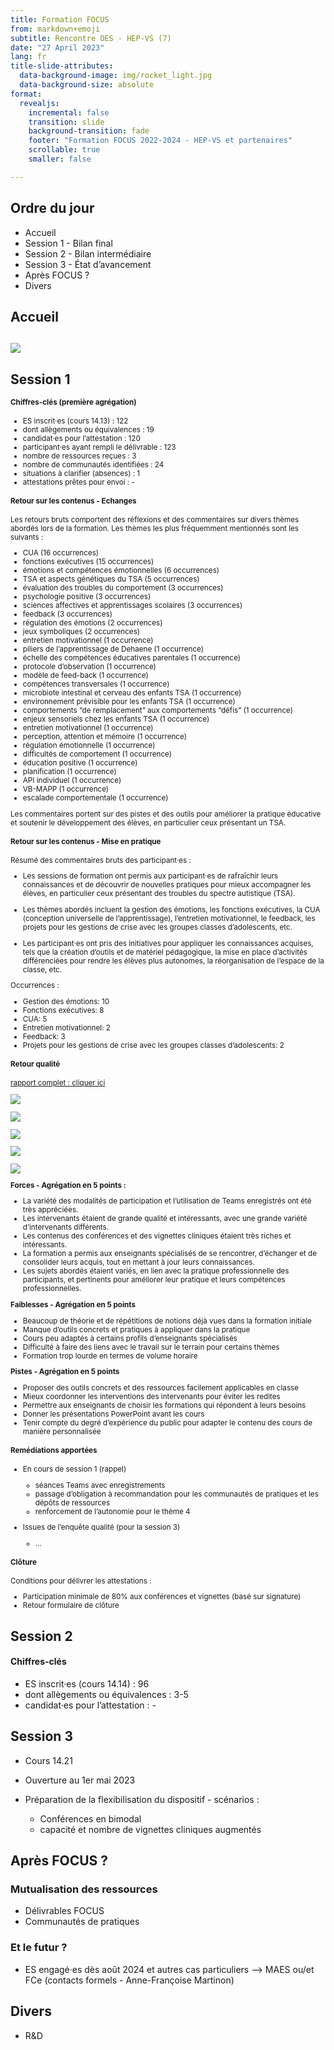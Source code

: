 ```yaml
---
title: Formation FOCUS
from: markdown+emoji
subtitle: Rencontre OES - HEP-VS (7)
date: "27 April 2023"
lang: fr
title-slide-attributes: 
  data-background-image: img/rocket_light.jpg
  data-background-size: absolute
format:
  revealjs:
    incremental: false
    transition: slide
    background-transition: fade
    footer: "Formation FOCUS 2022-2024 - HEP-VS et partenaires"
    scrollable: true
    smaller: false

---
```



## Ordre du jour {background-color="white" background-image="img/rocket_light.jpg" background-size="absolute" background-opacity="0.3"}

- Accueil
- Session 1 - Bilan final
- Session 2 - Bilan intermédiaire
- Session 3 - État d'avancement
- Après FOCUS ?
- Divers


## Accueil {background-color="white" background-image="img/rocket_light.jpg" background-size="absolute" background-opacity="0.3"}

##  {background-color="white" background-image="img/rocket_light.jpg" background-size="absolute" background-opacity="0.3"}


![](img/timline_v1_focus_fin_session_1.png)


## Session 1 {background-color="white" background-image="img/rocket_light.jpg" background-size="absolute" background-opacity="0.3"}

<small>

::: {.panel-tabset}

#### Chiffres-clés (première agrégation)

- ES inscrit·es (cours 14.13) : 122
- dont allègements ou équivalences : 19
- candidat·es pour l'attestation : 120
- participant·es ayant rempli le délivrable : 123
- nombre de ressources reçues : 3
- nombre de communautés identifiées : 24
- situations à clarifier (absences) : 1
- attestations prêtes pour envoi : -

#### Retour sur les contenus - Echanges

Les retours bruts comportent des réflexions et des commentaires sur divers thèmes abordés lors de la formation. Les thèmes les plus fréquemment mentionnés sont les suivants :

- CUA (16 occurrences)
- fonctions exécutives (15 occurrences)
- émotions et compétences émotionnelles (6 occurrences)
- TSA et aspects génétiques du TSA (5 occurrences)
- évaluation des troubles du comportement (3 occurrences)
- psychologie positive (3 occurrences)
- sciences affectives et apprentissages scolaires (3 occurrences)
- feedback (3 occurrences)
- régulation des émotions (2 occurrences)
- jeux symboliques (2 occurrences)
- entretien motivationnel (1 occurrence)
- piliers de l'apprentissage de Dehaene (1 occurrence)
- échelle des compétences éducatives parentales (1 occurrence)
- protocole d'observation (1 occurrence)
- modèle de feed-back (1 occurrence)
- compétences transversales (1 occurrence)
- microbiote intestinal et cerveau des enfants TSA (1 occurrence)
- environnement prévisible pour les enfants TSA (1 occurrence)
- comportements "de remplacement" aux comportements "défis" (1 occurrence)
- enjeux sensoriels chez les enfants TSA (1 occurrence)
- entretien motivationnel (1 occurrence)
- perception, attention et mémoire (1 occurrence)
- régulation émotionnelle (1 occurrence)
- difficultés de comportement (1 occurrence)
- éducation positive (1 occurrence)
- planification (1 occurrence)
- API individuel (1 occurrence)
- VB-MAPP (1 occurrence)
- escalade comportementale (1 occurrence)

Les commentaires portent sur des pistes et des outils pour améliorer la pratique éducative et soutenir le développement des élèves, en particulier ceux présentant un TSA.

#### Retour sur les contenus - Mise en pratique


Résumé des commentaires bruts des participant·es : 

- Les sessions de formation ont permis aux participant·es de rafraîchir leurs connaissances et de découvrir de nouvelles pratiques pour mieux accompagner les élèves, en particulier ceux présentant des troubles du spectre autistique (TSA).

- Les thèmes abordés incluent la gestion des émotions, les fonctions exécutives, la CUA (conception universelle de l'apprentissage), l'entretien motivationnel, le feedback, les projets pour les gestions de crise avec les groupes classes d'adolescents, etc.

- Les participant·es ont pris des initiatives pour appliquer les connaissances acquises, tels que la création d'outils et de matériel pédagogique, la mise en place d'activités différenciées pour rendre les élèves plus autonomes, la réorganisation de l'espace de la classe, etc.

Occurrences :

- Gestion des émotions: 10
- Fonctions exécutives: 8
- CUA: 5
- Entretien motivationnel: 2
- Feedback: 3
- Projets pour les gestions de crise avec les groupes classes d'adolescents: 2

<!-- Source : Daily Notion du 24 avril 2023 : Jour 429 -->

#### Retour qualité

[rapport complet : cliquer ici](https://www.dropbox.com/s/hejnb6xgutix35h/boucle.docx?dl=0)

![](img/1.png)

![](img/2.png)

![](img/3.png)

![](img/4.png)

![](img/5.png)

**Forces - Agrégation en 5 points :**

- La variété des modalités de participation et l'utilisation de Teams enregistrés ont été très appréciées.
- Les intervenants étaient de grande qualité et intéressants, avec une grande variété d'intervenants différents.
- Les contenus des conférences et des vignettes cliniques étaient très riches et intéressants.
- La formation a permis aux enseignants spécialisés de se rencontrer, d'échanger et de consolider leurs acquis, tout en mettant à jour leurs connaissances.
- Les sujets abordés étaient variés, en lien avec la pratique professionnelle des participants, et pertinents pour améliorer leur pratique et leurs compétences professionnelles.

**Faiblesses - Agrégation en 5 points**

- Beaucoup de théorie et de répétitions de notions déjà vues dans la formation initiale
- Manque d'outils concrets et pratiques à appliquer dans la pratique
- Cours peu adaptés à certains profils d'enseignants spécialisés
- Difficulté à faire des liens avec le travail sur le terrain pour certains thèmes
- Formation trop lourde en termes de volume horaire

**Pistes  - Agrégation en 5 points**

- Proposer des outils concrets et des ressources facilement applicables en classe
- Mieux coordonner les interventions des intervenants pour éviter les redites
- Permettre aux enseignants de choisir les formations qui répondent à leurs besoins
- Donner les présentations PowerPoint avant les cours
- Tenir compte du degré d'expérience du public pour adapter le contenu des cours de manière personnalisée

#### Remédiations apportées

- En cours de session 1 (rappel)

    - séances Teams avec enregistrements
    - passage d'obligation à recommandation pour les communautés de pratiques et les dépôts de ressources
    - renforcement de l'autonomie pour le thème 4
    
- Issues de l'enquête qualité (pour la session 3)

    - ...

#### Clôture

Conditions pour délivrer les attestations :

- Participation minimale de 80% aux conférences et vignettes (basé sur signature)
- Retour formulaire de clôture

:::

</small>

## Session 2 {background-color="white" background-image="img/rocket_light.jpg" background-size="absolute" background-opacity="0.3"}

#### Chiffres-clés

- ES inscrit·es (cours 14.14) : 96
- dont allègements ou équivalences : 3-5
- candidat·es pour l'attestation : -

## Session 3 {background-color="white" background-image="img/rocket_light.jpg" background-size="absolute" background-opacity="0.3"}

- Cours 14.21
- Ouverture au 1er mai 2023
- Préparation de la flexibilisation du dispositif - scénarios :

    - Conférences en bimodal
    - capacité et nombre de vignettes cliniques augmentés



## Après FOCUS ? {background-color="white" background-image="img/rocket_light.jpg" background-size="absolute" background-opacity="0.3"}

### Mutualisation des ressources

- Délivrables FOCUS
- Communautés de pratiques


### Et le futur ?

- ES engagé·es dès août 2024 et autres cas particuliers --> MAES ou/et FCe (contacts formels - Anne-Françoise Martinon)

 
## Divers {background-color="white" background-image="img/rocket_light.jpg" background-size="absolute" background-opacity="0.3"}

- R&D

<!-- ## Crédits {background-color="black" background-image="img/fusee.jpeg" background-size="absolute" background-opacity="0.5"} -->

